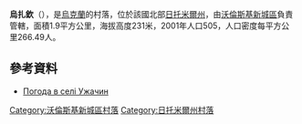 {{coord|50|37|32|N|27|45|8|E|scale:30000|display=title}}

'''烏扎欽'''（{{lang-uk|Ужачин}}），是[[烏克蘭|烏克蘭]]的村落，位於該國北部[[日托米爾州|日托米爾州]]，由[[沃倫斯基新城區|沃倫斯基新城區]]負責管轄，面積1.9平方公里，海拔高度231米，2001年人口505，人口密度每平方公里266.49人。

==參考資料==
* [http://weather.in.ua/ua/zhitomirskaja/26768 Погода в селі Ужачин] {{Wayback|url=http://weather.in.ua/ua/zhitomirskaja/26768 |date=20160305082246 }}

{{DEFAULTSORT:Ужачин}}
[[Category:沃倫斯基新城區村落|Category:沃倫斯基新城區村落]]
[[Category:日托米爾州村落|Category:日托米爾州村落]]


{{Zhytomyr-geo-stub}}